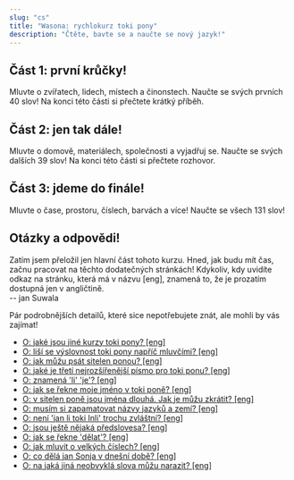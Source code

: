---
slug: "cs"
title: "Wasona: rychlokurz toki pony"
description: "Čtěte, bavte se a naučte se nový jazyk!"
---


## Část 1: první krůčky!

Mluvte o zvířatech, lidech, místech a činonstech.
Naučte se svých prvních 40 slov!
Na konci této části si přečtete krátký příběh.

<List>
    <Card url="cs/00" />
    <Card url="cs/01" />
    <Card url="cs/02" />
    <Card url="cs/03" />
    <Card url="cs/04" />
    <Card url="cs/05" />
    <Card url="cs/06" />
    <Card url="cs/07" />
    <Card url="cs/08" />
    <Card url="cs/09" />
    <Card url="cs/10" />
</List>

## Část 2: jen tak dále!

Mluvte o domově, materiálech, společnosti a vyjadřuj se.
Naučte se svých dalších 39 slov!
Na konci této části si přečtete rozhovor.

<List>
    <Card url="cs/11" />
    <Card url="cs/12" />
    <Card url="cs/13" />
    <Card url="cs/14" />
    <Card url="cs/15" />
    <Card url="cs/16" />
    <Card url="cs/17" />
    <Card url="cs/18" />
    <Card url="cs/19" />
</List>

## Část 3: jdeme do finále!

Mluvte o čase, prostoru, číslech, barvách a více!
Naučte se všech 131 slov!

<List>
    <Card url="cs/20" />
    <Card url="cs/21" />
    <Card url="cs/22" />
    <Card url="cs/23" />
    <Card url="cs/24" />
    <Card url="cs/25" />
    <Card url="cs/26" />
    <Card url="cs/27" />
    <Card url="cs/28" />
    <Card url="cs/29" />
</List>

## Otázky a odpovědi!

<UnderConstruction>

Zatím jsem přeložil jen hlavní část tohoto kurzu. Hned, jak budu mít čas, začnu pracovat na těchto dodatečných stránkách! Kdykoliv, kdy uvidíte odkaz na stránku, která má v názvu [eng], znamená to, že je prozatím dostupná jen v angličtině.  
-- jan Suwala

</UnderConstruction>

Pár podrobnějších detailů, které sice nepotřebujete znát, ale mohli by vás zajímat!

* [O: jaké jsou jiné kurzy toki pony? [eng]](/en/other-courses/)
* [O: liší se výslovnost toki pony napříč mluvčími? [eng]](/en/sound-variation/)
* [O: jak můžu psát sitelen ponou? [eng]](/en/fonts/)
* [O: jaké je třetí nejrozšířenější písmo pro toki ponu? [eng]](/en/sitelen-sitelen/)
* [O: znamená 'li' 'je'? [eng]](/en/li-and-is/)
* [O: jak se řekne moje jméno v toki poně? [eng]](/en/make-a-name/)
* [O: v sitelen poně jsou jména dlouhá. Jak je můžu zkrátit? [eng]](/en/simpler-cartouches/)
* [O: musím si zapamatovat názvy jazyků a zemí? [eng]](/en/languages-countries/)
* [O: není 'jan li toki Inli' trochu zvláštní? [eng]](/en/named-verbs/)
* [O: jsou ještě nějaká předslovesa? [eng]](/en/more-preverbs/)
* [O: jak se řekne 'dělat'? [eng]](/en/doing/)
* [O: jak mluvit o velkých číslech? [eng]](/en/large-numbers/)
* [O: co dělá jan Sonja v dnešní době? [eng]](/en/jan-sonja/)
* [O: na jaká jiná neobvyklá slova můžu narazit? [eng]](/en/uncommon-words/)
